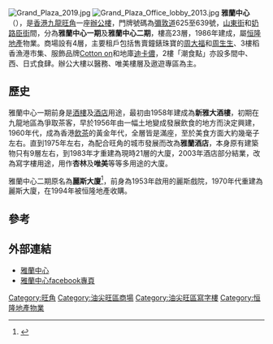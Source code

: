 {{refimprove|time=2020-07-23}}

[[File:Grand_Plaza_2019.jpg|thumb]]
[[File:Grand_Plaza_Office_lobby_2013.jpg|thumb]]
'''雅蘭中心'''（{{lang-en|Grand Plaza}}），是[[香港|香港]][[九龍|九龍]][[旺角|旺角]]一座[[辦公樓|辦公樓]]，門牌號碼為[[彌敦道|彌敦道]]625至639號，[[山東街|山東街]]和[[奶路臣街|奶路臣街]]間，分為'''雅蘭中心一期'''及'''雅蘭中心二期'''，樓高23層，1986年建成，屬[[恒隆地產|恒隆地產]]物業。商場設有4層，主要租戶包括售賣鐘錶珠寶的[[周大福|周大福]]和[[周生生|周生生]]、3樓稻香漁港市集、服飾品牌[[Cotton_on|Cotton on]]和地庫[[迪卡儂|迪卡儂]]，2樓「潮食點」亦設多間中、西、日式食肆。辦公大樓以醫務、唯美樓層及遨遊專區為主。

==歷史==
雅蘭中心一期前身是[[酒樓|酒樓]]及[[酒店|酒店]]用途，最初由1958年建成為'''新雅大酒樓'''，初期在九龍地區為爭取茶客，早於1956年由一幅土地變成發展飲食的地方而決定興建，1960年代，成為香港[[飲茶|飲茶]]的黃金年代，全層皆是滿座，至於美食方面大約幾毫子左右。直到1975年左右，為配合旺角的城市發展而改為'''雅蘭酒店'''，本身原有建築物只有9層左右，到1983年才重建為現時21層的大廈，2003年酒店部分結業，改為寫字樓用途，用作'''杏林'''及'''唯美'''等等多用途的大廈。

雅蘭中心二期原名為'''麗斯大廈'''<ref>{{Cite web |url=http://connections.hanglung.com/zh-hant/node/1226 |title=雅蘭中心大變「新」 |access-date=2016-03-22 |archive-url=https://web.archive.org/web/20160304232816/http://connections.hanglung.com/zh-hant/node/1226 |archive-date=2016-03-04 |dead-url=yes }}</ref>，前身為1953年啟用的麗斯戲院，1970年代重建為麗斯大廈，在1994年被恒隆地產收購。

==參考==
{{reflist}}

== 外部連結 ==
*[http://www.hanglung.com/zh-HK/group/Hong-Kong-Properties/Commercial/Kowloon-Bay/grand-plaza 雅蘭中心] {{Wayback|url=http://www.hanglung.com/zh-HK/group/Hong-Kong-Properties/Commercial/Kowloon-Bay/grand-plaza |date=20180424202410 }}
*[https://www.facebook.com/grandplazahk/ 雅蘭中心facebook專頁] {{Wayback|url=https://www.facebook.com/grandplazahk/ |date=20200726125937 }}
{{恆隆地產}} 

{{commonscat|Grand Tower, Hong Kong}}

[[Category:旺角|Category:旺角]]
[[Category:油尖旺區商場|Category:油尖旺區商場]]
[[Category:油尖旺區寫字樓|Category:油尖旺區寫字樓]]
[[Category:恒隆地產物業|Category:恒隆地產物業]]

{{stub}}